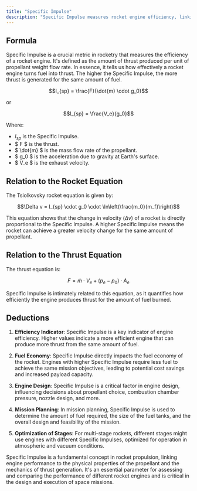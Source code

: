 ```yaml
---
title: "Specific Impulse"
description: "Specific Impulse measures rocket engine efficiency, linking thrust to fuel use, crucial for determining performance and space travel efficiency."
---
```


## Formula

Specific Impulse is a crucial metric in rocketry that measures the efficiency of a rocket engine. It's defined as the amount of thrust produced per unit of propellant weight flow rate. In essence, it tells us how effectively a rocket engine turns fuel into thrust. The higher the Specific Impulse, the more thrust is generated for the same amount of fuel.

$$I_{sp} = \frac{F}{\dot{m} \cdot g_0}$$

or

$$I_{sp} = \frac{V_e}{g_0}$$

Where:

- $I_{sp}$ is the Specific Impulse.
- $ F $ is the thrust.
- $ \dot{m} $ is the mass flow rate of the propellant.
- $ g_0 $ is the acceleration due to gravity at Earth's surface.
- $ V_e $ is the exhaust velocity.

## Relation to the Rocket Equation

The Tsiolkovsky rocket equation is given by:

$$\Delta v = I_{sp} \cdot g_0 \cdot \ln\left(\frac{m_0}{m_f}\right)$$

This equation shows that the change in velocity ($\Delta v$) of a rocket is directly proportional to the Specific Impulse. A higher Specific Impulse means the rocket can achieve a greater velocity change for the same amount of propellant.

## Relation to the Thrust Equation

The thrust equation is:

$$ F = \dot{m} \cdot V_e + (p_e - p_0) \cdot A_e $$

Specific Impulse is intimately related to this equation, as it quantifies how efficiently the engine produces thrust for the amount of fuel burned.

## Deductions

1. **Efficiency Indicator**: Specific Impulse is a key indicator of engine efficiency. Higher values indicate a more efficient engine that can produce more thrust from the same amount of fuel.

2. **Fuel Economy**: Specific Impulse directly impacts the fuel economy of the rocket. Engines with higher Specific Impulse require less fuel to achieve the same mission objectives, leading to potential cost savings and increased payload capacity.

3. **Engine Design**: Specific Impulse is a critical factor in engine design, influencing decisions about propellant choice, combustion chamber pressure, nozzle design, and more.

4. **Mission Planning**: In mission planning, Specific Impulse is used to determine the amount of fuel required, the size of the fuel tanks, and the overall design and feasibility of the mission.

5. **Optimization of Stages**: For multi-stage rockets, different stages might use engines with different Specific Impulses, optimized for operation in atmospheric and vacuum conditions.

Specific Impulse is a fundamental concept in rocket propulsion, linking engine performance to the physical properties of the propellant and the mechanics of thrust generation. It's an essential parameter for assessing and comparing the performance of different rocket engines and is critical in the design and execution of space missions.
